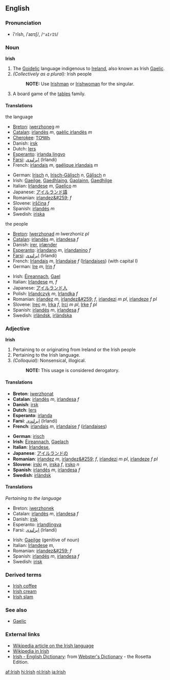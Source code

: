 ==English==

===Pronunciation===
*ī'rĭsh, /ˈaɪrɪʃ/, /<tt>"aIrIS</tt>/

===Noun===
{{wikipedia}}
'''Irish'''
#The [[Goidelic]] language indigenous to [[Ireland]], also known as Irish [[Gaelic]].
#''(Collectively as a plural):'' Irish people
#:'''NOTE:''' Use [[Irishman]] or [[Irishwoman]] for the singular.
#A board game of the [[tables]] family.

====Translations====
;the language
{{top}}
*[[Breton]]: [[iwerzhoneg]] ''m''
*[[Catalan]]: [[irlandès]] ''m'', [[gaèlic irlandès]] ''m''
*[[Cherokee]]: [[ᎢᎤᎳᏂ]]
*Danish: [[irsk]]
*Dutch: [[Iers]] {{n}}
*[[Esperanto]]: [[irlanda lingvo]]
*[[Farsi]]: [[ایرلندی]] (Irlandi)
*French: [[irlandais]] ''m'', [[gaélique irlandais]] ''m''
{{mid}}
*German: [[Irisch]] ''n'', [[Irisch-Gälisch]] ''n'', [[Gälisch]] ''n''
*Irish: [[Gaeilge]], [[Gaedhlaing]], [[Gaolainn]], [[Gaedhilge]]
*Italian: [[Irlandese]] ''m'', [[Gaelico]] ''m''
*Japanese: [[アイルランド語]]
*Romanian: [[irlandez&#259;]] ''f''
*Slovene: [[irščina]] ''f''
*Spanish: [[irlandés]] ''m''
*Swedish: [[iriska]]
{{bottom}}

;the people
{{top}}
*[[Breton]]: [[Iwerzhonad]] ''m'' Iwerzhoniz ''pl''
*[[Catalan]]: [[irlandès]] ''m'', [[irlandesa]] ''f''
*Danish: [[irer]], [[irlænder]]
*[[Esperanto]]: [[irlandano]] ''m'', [[irlandanino]] ''f''
*[[Farsi]]: [[ایرلندی]] (Irlandi)
*French: [[Irlandais]] ''m'', [[Irlandaise]] ''f'' ([[Irlandaises]]) (with capital I)
*German: [[Ire]] ''m'', [[Irin]] ''f''
{{mid}}
*Irish: [[Éireannach]], [[Gael]]
*Italian: [[Irlandese]] ''m, f''
*Japanese: [[アイルランド人]]
*Polish: [[Irlandczyk]] ''m'', [[Irlandka]] ''f''
*Romanian: [[irlandez]] ''m'', [[irlandez&#259;]] ''f'', [[irlandezi]] ''m pl'', [[irlandeze]] ''f pl''
*Slovene: [[Irec]] ''m'', [[Irka]] ''f'', [[Irci]] ''m pl'', [[Irke]] ''f pl''
*Spanish: [[irlandés]] ''m'', [[irlandesa]] ''f''
*Swedish: [[irländsk]], [[irländska]]
{{bottom}}

===Adjective===
'''Irish'''
#Pertaining to or originating from Ireland or the Irish people
#Pertaining to the Irish language.
#''(Colloquial):'' Nonsensical, illogical.
#:'''NOTE:''' This usage is considered derogatory.

====Translations====
{{top}}
*'''Breton''': [[iwerzhonat]]
*'''Catalan''': [[irlandès]] ''m'', [[irlandesa]] ''f''
*'''Danish''': [[irsk]]
*'''Dutch''': [[Iers]]
*'''Esperanto''': [[irlanda]]
*'''Farsi''': [[ایرلندی]] (Irlandi)
*'''French''': [[irlandais]] ''m'', [[irlandaise]] ''f'' ([[irlandaises]])
{{mid}}
*'''German''': [[irisch]]
*'''Irish''': [[Éireannach]], [[Gaelach]]
*'''Italian''': [[Irlandese]], 
*'''Japanese''': [[アイルランド]]の
*'''Romanian''': [[irlandez]] ''m'', [[irlandez&#259;]] ''f'', [[irlandezi]] ''m pl'', [[irlandeze]] ''f pl''
*'''Slovene''': [[irski]] ''m'', [[irska]] ''f'', [[irsko]] ''n''
*'''Spanish''': [[irlandés]] ''m'', [[irlandesa]] ''f''
*'''Swedish''': [[irländsk]]
{{bottom}}

====Translations====
''Pertaining to the language''
{{top}}
*Breton: [[iwerzhonek]]
*Catalan: [[irlandès]] ''m'', [[irlandesa]] ''f''
*Danish: [[irsk]]
*Esperanto: [[irland]][[lingva]]
*Farsi: [[ایرلندی]] (Irlandi)
{{mid}}
*Irish: [[Gaeilge]] (genitive of noun)
*Italian: [[Irlandese]] ''m'',
*Romanian: [[irlandez&#259;]] ''f''
*Spanish: [[irlandés]] ''m'', [[irlandesa]] ''f''
*Swedish: [[irisk]]
{{bottom}}

===Derived terms===
*[[Irish coffee]]
*[[Irish cream]]
*[[Irish slam]]

===See also===
*[[Gaelic]]
===External links===
{{interwiktionary|code=ga}}
*[[w:Irish language|Wikipedia article on the Irish language]]
*[http://ga.wikipedia.com Wikipedia in Irish]
*[http://www.websters-online-dictionary.org/definition/Irish-english/ Irish - English Dictionary]: from [http://www.websters-online-dictionary.org/ Webster's Dictionary] - the Rosetta Edition.

[[af:Irish]]
[[hi:Irish]]
[[nl:Irish]]
[[ja:Irish]]